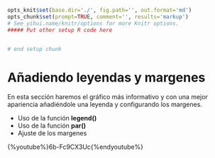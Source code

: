 ```r
opts_knit$set(base.dir='./', fig.path='', out.format='md')
opts_chunk$set(prompt=TRUE, comment='', results='markup')
# See yihui.name/knitr/options for more Knitr options.
##### Put other setup R code here


# end setup chunk
```
# Añadiendo leyendas y margenes 

En esta sección haremos el gráfico más informativo y con una mejor apariencia añadiéndole una leyenda y configurando los margenes.

* Uso de la función __legend()__
* Uso de la función __par()__
* Ajuste de los margenes  


{%youtube%}6b-Fc9CX3Uc{%endyoutube%}

